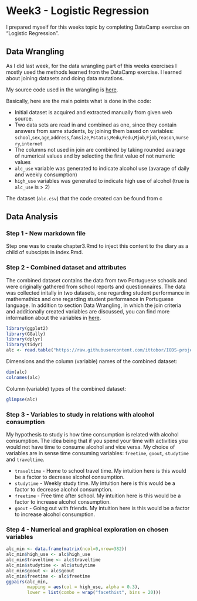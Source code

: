 # Week3 - Logistic Regression

I prepared myself for this weeks topic by completing DataCamp exercise on "Logistic Regression".

## Data Wrangling
As I did last week, for the data wrangling part of this weeks exercises I mostly used the methods learned from the DataCamp exercise. I learned about joining datasets and doing data mutations.

My source code used in the wrangling is [here](https://github.com/ittobor/IODS-project/blob/master/data/create_alc.R).  

Basically, here are the main points what is done in the code:

* Initial dataset is acquired and extracted manually from given web source.
* Two data sets are read in and combined as one, since they contain answers from same students, by joining them based on variables: `school`,`sex`,`age`,`address`,`famsize`,`Pstatus`,`Medu`,`Fedu`,`Mjob`,`Fjob`,`reason`,`nursery`,`internet`
* The columns not used in join are combined by taking rounded avarage of numerical values and by selecting the first value of not numeric values
* `alc_use` variable was generated to indicate alcohol use (avarage of daily and weekly consumption)
* `high_use` variables was generated to indicate high use of alcohol (true is `alc_use` is > 2)

The dataset (`alc.csv`) that the code created can be found from c

## Data Analysis

### Step 1 - New markdown file
Step one was to create chapter3.Rmd to inject this content to the diary as a child of subscipts in index.Rmd.

### Step 2 - Combined dataset and attributes 

The combined dataset contains the data from two Portuguese schools and were originally gathered from school reports and questionnaires. The data was collected initally in two datasets, one regarding student performance in mathemathics and one regarding student performance in Portuguese language. In addition to section Data Wrangling, in which the join criteria and additionally created variables are discussed, you can find more information about the variables in [here](https://archive.ics.uci.edu/ml/datasets/Student+Performance).

```r
library(ggplot2)
library(GGally)
library(dplyr)
library(tidyr)
alc <- read.table("https://raw.githubusercontent.com/ittobor/IODS-project/master/data/alc.csv", sep=";", header=TRUE)
```
Dimensions and the column (variable) names of the combined dataset:
```r
dim(alc)
colnames(alc)
```
Column (variable) types of the combined dataset:
```r
glimpse(alc)
```

### Step 3 - Variables to study in relations with alcohol consumption

My hypothesis to study is how time consumption is related with alcohol consumption. The idea being that if you spend your time with activities you would not have time to consume alcohol and vice versa. My choice of variables are in sense time consuming variables: `freetime`, `goout`, `studytime` and `traveltime`.  

* `traveltime` - Home to school travel time. My intuition here is this would be a factor to decrease alcohol consumption.
* `studytime` - Weekly study time. My intuition here is this would be a factor to decrease alcohol consumption.
* `freetime` - Free time after school. My intuition here is this would be a factor to increase alcohol consumption.
* `goout` - Going out with friends. My intuition here is this would be a factor to increase alcohol consumption.

### Step 4 - Numerical and graphical exploration on chosen variables
```r
alc_min <- data.frame(matrix(ncol=0,nrow=382))
alc_min$high_use <- alc$high_use
alc_min$traveltime <- alc$traveltime
alc_min$studytime <- alc$studytime
alc_min$goout <- alc$goout
alc_min$freetime <- alc$freetime
ggpairs(alc_min, 
        mapping = aes(col = high_use, alpha = 0.3), 
        lower = list(combo = wrap("facethist", bins = 20)))
```
